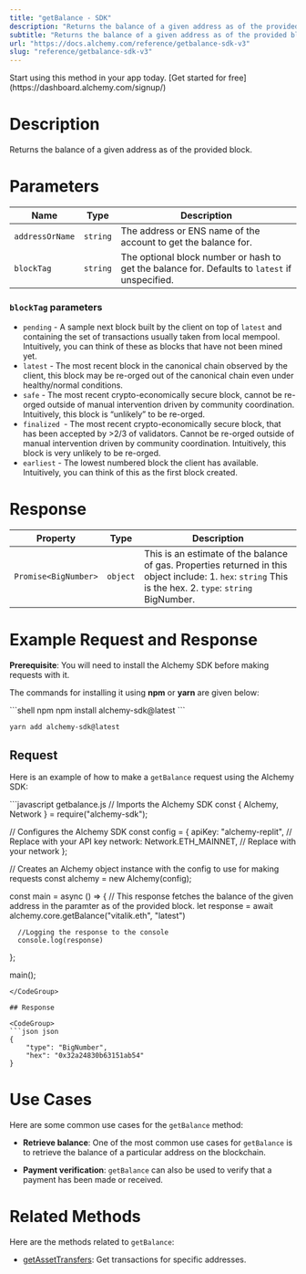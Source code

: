 ```yaml
---
title: "getBalance - SDK"
description: "Returns the balance of a given address as of the provided block."
subtitle: "Returns the balance of a given address as of the provided block."
url: "https://docs.alchemy.com/reference/getbalance-sdk-v3"
slug: "reference/getbalance-sdk-v3"
---
```


<Tip title="Don’t have an API key?" icon="star">
  Start using this method in your app today. [Get started for free](https://dashboard.alchemy.com/signup/)
</Tip>

# Description

Returns the balance of a given address as of the provided block.

# Parameters

| Name            | Type     | Description                                                                                    |
| --------------- | -------- | ---------------------------------------------------------------------------------------------- |
| `addressOrName` | `string` | The address or ENS name of the account to get the balance for.                                 |
| `blockTag`      | `string` | The optional block number or hash to get the balance for. Defaults to `latest` if unspecified. |

### `blockTag` parameters

* `pending` - A sample next block built by the client on top of `latest` and containing the set of transactions usually taken from local mempool. Intuitively, you can think of these as blocks that have not been mined yet.
* `latest` - The most recent block in the canonical chain observed by the client, this block may be re-orged out of the canonical chain even under healthy/normal conditions.
* `safe` - The most recent crypto-economically secure block, cannot be re-orged outside of manual intervention driven by community coordination. Intuitively, this block is “unlikely” to be re-orged.
* `finalized `- The most recent crypto-economically secure block, that has been accepted by >2/3 of validators. Cannot be re-orged outside of manual intervention driven by community coordination. Intuitively, this block is very unlikely to be re-orged.
* `earliest` - The lowest numbered block the client has available. Intuitively, you can think of this as the first block created.

# Response

| Property             | Type     | Description                                                                                                                                               |
| -------------------- | -------- | --------------------------------------------------------------------------------------------------------------------------------------------------------- |
| `Promise<BigNumber>` | `object` | This is an estimate of the balance of gas. Properties returned in this object include: 1. `hex`: `string` This is the hex. 2. `type`: `string` BigNumber. |

# Example Request and Response

**Prerequisite**: You will need to install the Alchemy SDK before making requests with it.

The commands for installing it using **npm** or **yarn** are given below:

<CodeGroup>
  ```shell npm
  npm install alchemy-sdk@latest
  ```

  ```shell yarn
  yarn add alchemy-sdk@latest
  ```
</CodeGroup>

## Request

Here is an example of how to make a `getBalance` request using the Alchemy SDK:

<CodeGroup>
  ```javascript getbalance.js
  // Imports the Alchemy SDK
  const { Alchemy, Network } = require("alchemy-sdk");

  // Configures the Alchemy SDK
  const config = {
      apiKey: "alchemy-replit", // Replace with your API key
      network: Network.ETH_MAINNET, // Replace with your network
  };

  // Creates an Alchemy object instance with the config to use for making requests
  const alchemy = new Alchemy(config);

  const main = async () => {
    	// This response fetches the balance of the given address in the paramter as of the provided block.
      let response = await alchemy.core.getBalance("vitalik.eth", "latest")

      //Logging the response to the console
      console.log(response)
  };

  main();
  ```
</CodeGroup>

## Response

<CodeGroup>
  ```json json
  {
      "type": "BigNumber",
      "hex": "0x32a24830b63151ab54"
  }
  ```
</CodeGroup>

# Use Cases

Here are some common use cases for the `getBalance` method:

* **Retrieve balance**: One of the most common use cases for `getBalance` is to retrieve the balance of a particular address on the blockchain.

* **Payment verification**: `getBalance` can also be used to verify that a payment has been made or received.

# Related Methods

Here are the methods related to `getBalance`:

* [getAssetTransfers](/reference/getassettransfers-sdk): Get transactions for specific addresses.
